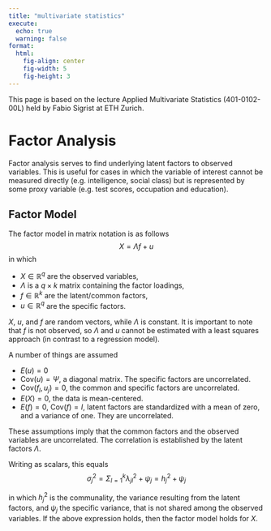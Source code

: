 ```yaml
---
title: "multivariate statistics"
execute:
  echo: true
  warning: false
format:
  html:
    fig-align: center
    fig-width: 5
    fig-height: 3
---
```

\newcommand\Cov{\mathrm{Cov}}
This page is based on the lecture Applied Multivariate Statistics (401-0102-00L) held by Fabio Sigrist at ETH Zurich.

# Factor Analysis
Factor analysis serves to find underlying latent factors to observed variables. This is useful for cases in which the variable of interest cannot be measured directly (e.g. intelligence, social class) but is represented by some proxy variable (e.g. test scores, occupation and education).

## Factor Model
The factor model in matrix notation is as follows
$$
X = \Lambda f + u
$$
in which

* $X \in \mathbb{R}^q$ are the observed variables,
* $\Lambda$ is a $q\times k$ matrix containing the factor loadings,
* $f \in \mathbb{R}^k$ are the latent/common factors,
* $u \in \mathbb{R}^q$ are the specific factors.

$X$, $u$, and $f$ are random vectors, while $\Lambda$ is constant. It is important to note that $f$ is not observed, so $\Lambda$ and $u$ cannot be estimated with a least squares approach (in contrast to a regression model).

A number of things are assumed

* $E(u) = 0$
* $\Cov (u) = \Psi$, a diagonal matrix. The specific factors are uncorrelated.
* $\Cov (f_l, u_j) = 0$, the common and specific factors are uncorrelated.
* $E(X) = 0$, the data is mean-centered.
* $E(f) = 0$, $\Cov (f) = I$, latent factors are standardized with a mean of zero, and a variance of one. They are uncorrelated.

These assumptions imply that the common factors and the observed variables are uncorrelated. The correlation is established by the latent factors $\Lambda$.

\begin{align*}
\Sigma &= \Cov(\Lambda f+u) \\
&= \Cov(\Lambda f) + \Cov(u) \\
&= \Lambda\Cov(f)\Lambda^T+\Psi\\
&= \Lambda\Lambda^T + \Psi\\
\end{align*}

Writing as scalars, this equals
$$
\sigma^2_j = \Sigma_{l=1}^k \lambda^2_{jl} + \psi_j = h_j^2 + \psi_j
$$

in which $h_j^2$ is the communality, the variance resulting from the latent factors, and $\psi_j$ the specific variance, that is not shared among the observed variables. If the above expression holds, then the factor model holds for $X$. 
